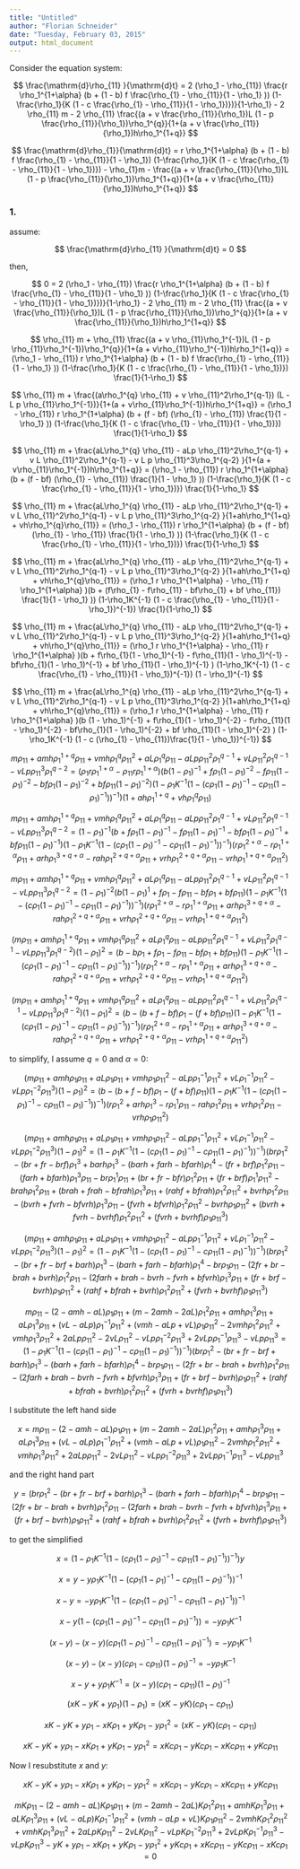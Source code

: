 ```yaml
---
title: "Untitled"
author: "Florian Schneider"
date: "Tuesday, February 03, 2015"
output: html_document
---
```


Consider the equation system:

$$  \frac{\mathrm{d}\rho_{11} }{\mathrm{d}t} = 2 (\rho_1 - \rho_{11}) \frac{r \rho_1^{1+\alpha} (b + (1 - b)  f \frac{\rho_{1} - \rho_{11}}{1 - \rho_1} )) (1-\frac{\rho_1}{K (1 - c \frac{\rho_{1} - \rho_{11}}{1 - \rho_1})})}{1-\rho_1} - 2 \rho_{11} m -  2 \rho_{11} \frac{(a  + v \frac{\rho_{11}}{\rho_1})L (1 - p \frac{\rho_{11}}{\rho_1})\rho_1^{q}}{1+(a  + v \frac{\rho_{11}}{\rho_1})h\rho_1^{1+q}}  $$

$$  \frac{\mathrm{d}\rho_{1}}{\mathrm{d}t} = r \rho_1^{1+\alpha} (b + (1 - b) f  \frac{\rho_{1} - \rho_{11}}{1 - \rho_1}) (1-\frac{\rho_1}{K (1 - c \frac{\rho_{1} - \rho_{11}}{1 - \rho_1})}) - \rho_{1}m -  \frac{(a  + v \frac{\rho_{11}}{\rho_1})L (1 - p \frac{\rho_{11}}{\rho_1})\rho_1^{1+q}}{1+(a  + v \frac{\rho_{11}}{\rho_1})h\rho_1^{1+q}}   $$


### 1.  

assume: 

$$  \frac{\mathrm{d}\rho_{11} }{\mathrm{d}t} = 0 $$

then, 

$$  0 = 2 (\rho_1 - \rho_{11}) \frac{r \rho_1^{1+\alpha} (b + (1 - b)  f \frac{\rho_{1} - \rho_{11}}{1 - \rho_1} )) (1-\frac{\rho_1}{K (1 - c \frac{\rho_{1} - \rho_{11}}{1 - \rho_1})})}{1-\rho_1} - 2 \rho_{11} m -  2 \rho_{11} \frac{(a  + v \frac{\rho_{11}}{\rho_1})L (1 - p \frac{\rho_{11}}{\rho_1})\rho_1^{q}}{1+(a  + v \frac{\rho_{11}}{\rho_1})h\rho_1^{1+q}}  $$

$$  \rho_{11} m +  \rho_{11} \frac{(a  + v \rho_{11}\rho_1^{-1})L (1 - p \rho_{11}\rho_1^{-1})\rho_1^{q}}{1+(a  + v\rho_{11}\rho_1^{-1})h\rho_1^{1+q}} =  (\rho_1 - \rho_{11}) r \rho_1^{1+\alpha} (b + (1 - b)  f \frac{\rho_{1} - \rho_{11}}{1 - \rho_1} )) (1-\frac{\rho_1}{K (1 - c \frac{\rho_{1} - \rho_{11}}{1 - \rho_1})}) \frac{1}{1-\rho_1}   $$



$$  \rho_{11} m +  \frac{(a\rho_1^{q} \rho_{11}  + v \rho_{11}^2\rho_1^{q-1}) (L - L p \rho_{11}\rho_1^{-1})}{1+(a  + v\rho_{11}\rho_1^{-1})h\rho_1^{1+q}} =  (\rho_1 - \rho_{11}) r \rho_1^{1+\alpha} (b + (f - bf) (\rho_{1} - \rho_{11}) \frac{1}{1 - \rho_1} )) (1-\frac{\rho_1}{K (1 - c \frac{\rho_{1} - \rho_{11}}{1 - \rho_1})}) \frac{1}{1-\rho_1}   $$


$$  \rho_{11} m +  \frac{aL\rho_1^{q} \rho_{11} - aLp \rho_{11}^2\rho_1^{q-1} + v L  \rho_{11}^2\rho_1^{q-1} - v L p \rho_{11}^3\rho_1^{q-2}  }{1+(a  + v\rho_{11}\rho_1^{-1})h\rho_1^{1+q}} =  (\rho_1 - \rho_{11}) r \rho_1^{1+\alpha} (b + (f - bf) (\rho_{1} - \rho_{11}) \frac{1}{1 - \rho_1} )) (1-\frac{\rho_1}{K (1 - c \frac{\rho_{1} - \rho_{11}}{1 - \rho_1})}) \frac{1}{1-\rho_1}   $$

$$  \rho_{11} m +  \frac{aL\rho_1^{q} \rho_{11} - aLp \rho_{11}^2\rho_1^{q-1} + v L  \rho_{11}^2\rho_1^{q-1} - v L p \rho_{11}^3\rho_1^{q-2}  }{1+ah\rho_1^{1+q}  + vh\rho_1^{q}\rho_{11}} =  (\rho_1 - \rho_{11}) r \rho_1^{1+\alpha} (b + (f - bf) (\rho_{1} - \rho_{11}) \frac{1}{1 - \rho_1} )) (1-\frac{\rho_1}{K (1 - c \frac{\rho_{1} - \rho_{11}}{1 - \rho_1})}) \frac{1}{1-\rho_1}   $$


$$  \rho_{11} m +  \frac{aL\rho_1^{q} \rho_{11} - aLp \rho_{11}^2\rho_1^{q-1} + v L  \rho_{11}^2\rho_1^{q-1} - v L p \rho_{11}^3\rho_1^{q-2}  }{1+ah\rho_1^{1+q}  + vh\rho_1^{q}\rho_{11}} =  (\rho_1 r \rho_1^{1+\alpha}  - \rho_{11} r \rho_1^{1+\alpha} )(b + (f\rho_{1} - f\rho_{11} - bf\rho_{1} + bf \rho_{11}) \frac{1}{1 - \rho_1} )) (1-\rho_1K^{-1} (1 - c \frac{\rho_{1} - \rho_{11}}{1 - \rho_1})^{-1}) \frac{1}{1-\rho_1}   $$



$$  \rho_{11} m +  \frac{aL\rho_1^{q} \rho_{11} - aLp \rho_{11}^2\rho_1^{q-1} + v L  \rho_{11}^2\rho_1^{q-1} - v L p \rho_{11}^3\rho_1^{q-2}  }{1+ah\rho_1^{1+q}  + vh\rho_1^{q}\rho_{11}} =  (\rho_1 r \rho_1^{1+\alpha}  - \rho_{11} r \rho_1^{1+\alpha} )(b + f\rho_{1}(1 - \rho_1)^{-1} - f\rho_{11}(1 - \rho_1)^{-1} - bf\rho_{1}(1 - \rho_1)^{-1} + bf \rho_{11}(1 - \rho_1)^{-1}  ) (1-\rho_1K^{-1} (1 - c \frac{\rho_{1} - \rho_{11}}{1 - \rho_1})^{-1}) (1 - \rho_1)^{-1}    $$




$$  \rho_{11} m +  \frac{aL\rho_1^{q} \rho_{11} - aLp \rho_{11}^2\rho_1^{q-1} + v L  \rho_{11}^2\rho_1^{q-1} - v L p \rho_{11}^3\rho_1^{q-2}  }{1+ah\rho_1^{1+q}  + vh\rho_1^{q}\rho_{11}} =  (\rho_1 r \rho_1^{1+\alpha}  - \rho_{11} r \rho_1^{1+\alpha} )(b  (1 - \rho_1)^{-1}  + f\rho_{1}(1 - \rho_1)^{-2} - f\rho_{11}(1 - \rho_1)^{-2} - bf\rho_{1}(1 - \rho_1)^{-2} + bf \rho_{11}(1 - \rho_1)^{-2}  ) (1-\rho_1K^{-1} (1 - c (\rho_{1} - \rho_{11})\frac{1}{1 - \rho_1})^{-1})  $$





$$   m\rho_{11} + amh\rho_1^{1+q}\rho_{11} + vmh\rho_1^{q}\rho_{11}^2  + aL\rho_1^{q} \rho_{11} - aLp \rho_{11}^2\rho_1^{q-1} + v L  \rho_{11}^2\rho_1^{q-1} - v L p \rho_{11}^3\rho_1^{q-2}  =  (\rho_1 r \rho_1^{1+\alpha}  - \rho_{11} r \rho_1^{1+\alpha} )(b  (1 - \rho_1)^{-1}  + f\rho_{1}(1 - \rho_1)^{-2} - f\rho_{11}(1 - \rho_1)^{-2} - bf\rho_{1}(1 - \rho_1)^{-2} + bf \rho_{11}(1 - \rho_1)^{-2}  ) (1-\rho_1K^{-1} (1 - (c \rho_{1}(1 - \rho_1)^{-1} - c \rho_{11}(1 - \rho_1)^{-1})  )^{-1}) (1+ah\rho_1^{1+q}  + vh\rho_1^{q}\rho_{11}) $$




$$ m\rho_{11} + amh\rho_1^{1+q}\rho_{11} + vmh\rho_1^{q}\rho_{11}^2  + aL\rho_1^{q} \rho_{11} - aLp \rho_{11}^2\rho_1^{q-1} + v L  \rho_{11}^2\rho_1^{q-1} - v L p \rho_{11}^3\rho_1^{q-2}  = (1 - \rho_1)^{-1}(b    + f\rho_{1}(1 - \rho_1)^{-1} - f\rho_{11}(1 - \rho_1)^{-1} - bf\rho_{1}(1 - \rho_1)^{-1} + bf \rho_{11}(1 - \rho_1)^{-1}  ) (1-\rho_1K^{-1} (1 - (c \rho_{1}(1 - \rho_1)^{-1} - c \rho_{11}(1 - \rho_1)^{-1})  )^{-1}) (r \rho_1^{2+\alpha}  - r \rho_1^{1+\alpha} \rho_{11} +  arh\rho_1^{3+q+\alpha} - rah\rho_1^{2+q+\alpha}\rho_{11}  + vrh\rho_1^{2+q+\alpha}\rho_{11} - vrh\rho_1^{1+q+\alpha}\rho_{11}^2   )  $$




$$ m\rho_{11} + amh\rho_1^{1+q}\rho_{11} + vmh\rho_1^{q}\rho_{11}^2  + aL\rho_1^{q} \rho_{11} - aLp \rho_{11}^2\rho_1^{q-1} + v L  \rho_{11}^2\rho_1^{q-1} - v L p \rho_{11}^3\rho_1^{q-2}  = (1 - \rho_1)^{-2}(b (1 - \rho_1)^{1}   + f\rho_{1} - f\rho_{11} - bf\rho_{1} + bf \rho_{11} ) (1-\rho_1K^{-1} (1 - (c \rho_{1}(1 - \rho_1)^{-1} - c \rho_{11}(1 - \rho_1)^{-1})  )^{-1}) (r \rho_1^{2+\alpha}  - r \rho_1^{1+\alpha} \rho_{11} +  arh\rho_1^{3+q+\alpha} - rah\rho_1^{2+q+\alpha}\rho_{11}  + vrh\rho_1^{2+q+\alpha}\rho_{11} - vrh\rho_1^{1+q+\alpha}\rho_{11}^2   )  $$


$$ ( m\rho_{11} + amh\rho_1^{1+q}\rho_{11} + vmh\rho_1^{q}\rho_{11}^2  + aL\rho_1^{q} \rho_{11} - aLp \rho_{11}^2\rho_1^{q-1} + v L  \rho_{11}^2\rho_1^{q-1} - v L p \rho_{11}^3\rho_1^{q-2} )(1 - \rho_1)^{2} = (b - b\rho_1 + f\rho_{1} - f\rho_{11} - bf\rho_{1} + bf \rho_{11} ) (1-\rho_1K^{-1} (1 - (c \rho_{1}(1 - \rho_1)^{-1} - c \rho_{11}(1 - \rho_1)^{-1})  )^{-1}) (r \rho_1^{2+\alpha}  - r \rho_1^{1+\alpha} \rho_{11} +  arh\rho_1^{3+q+\alpha} - rah\rho_1^{2+q+\alpha}\rho_{11}  + vrh\rho_1^{2+q+\alpha}\rho_{11} - vrh\rho_1^{1+q+\alpha}\rho_{11}^2   ) $$


$$ ( m\rho_{11} + amh\rho_1^{1+q}\rho_{11} + vmh\rho_1^{q}\rho_{11}^2  + aL\rho_1^{q} \rho_{11} - aLp \rho_{11}^2\rho_1^{q-1} + v L  \rho_{11}^2\rho_1^{q-1} - v L p \rho_{11}^3\rho_1^{q-2} )(1 - \rho_1)^{2} = (b - (b+f-bf) \rho_1 - (f +bf)\rho_{11} ) (1 -\rho_1K^{-1} (1 - (c \rho_{1}(1 - \rho_1)^{-1} - c \rho_{11}(1 - \rho_1)^{-1})  )^{-1}) (r \rho_1^{2+\alpha}  - r \rho_1^{1+\alpha}\rho_{11} + arh\rho_1^{3+q+\alpha} - rah\rho_1^{2+q+\alpha}\rho_{11}  + vrh\rho_1^{2+q+\alpha}\rho_{11} - vrh\rho_1^{1+q+\alpha}\rho_{11}^2   ) $$

to simplify, I assume $q = 0$ and $\alpha = 0$:


$$ ( m\rho_{11} + amh\rho_1\rho_{11} + aL\rho_1\rho_{11} + vmh\rho_1\rho_{11}^2   - aLp \rho_1^{-1}\rho_{11}^2 + v L\rho_1^{-1}  \rho_{11}^2 - v L p \rho_1^{-2}\rho_{11}^3 )(1 - \rho_1)^{2} = (b - (b+f-bf) \rho_1 - (f +bf)\rho_{11} ) (1 -\rho_1K^{-1} (1 - (c \rho_{1}(1 - \rho_1)^{-1} - c \rho_{11}(1 - \rho_1)^{-1})  )^{-1}) (  r \rho_1^{2} + arh\rho_1^{3} - r \rho_1^{1}\rho_{11}  - rah\rho_1^{2}\rho_{11}  + vrh\rho_1^{2}\rho_{11} - vrh\rho_1\rho_{11}^2   ) $$


$$ ( m\rho_{11} + amh\rho_1\rho_{11} + aL\rho_1\rho_{11} + vmh\rho_1\rho_{11}^2   - aLp \rho_1^{-1}\rho_{11}^2 + v L\rho_1^{-1}  \rho_{11}^2 - v L p \rho_1^{-2}\rho_{11}^3 )(1 - \rho_1)^{2} =  (1 -\rho_1K^{-1} (1 - (c \rho_{1}(1 - \rho_1)^{-1} - c \rho_{11}(1 - \rho_1)^{-1})  )^{-1}) ( br \rho_1^{2} - (br+fr-brf) \rho_1^{3} + barh\rho_1^{3}- (barh+farh-bfarh) \rho_1^{4} - (fr +brf) \rho_1^{2}\rho_{11} - (farh +bfarh)\rho_1^{3}\rho_{11}  - br \rho_1^{1}\rho_{11} + (br+fr-bfr) \rho_1^{2}\rho_{11} + (fr +brf) \rho_1^{1}\rho_{11}^2  - brah\rho_1^{2}\rho_{11} + (brah+frah-bfrah) \rho_1^{3}\rho_{11} + (rahf +bfrah)\rho_1^{2}\rho_{11}^2 + bvrh\rho_1^{2}\rho_{11} - (bvrh+fvrh-bfvrh) \rho_1^{3}\rho_{11} - (fvrh +bfvrh)\rho_1^{2}\rho_{11}^2  - bvrh\rho_1\rho_{11}^2 + (bvrh+fvrh-bvrhf) \rho_1^2\rho_{11}^2 + (fvrh +bvrhf)\rho_1\rho_{11}^3 ) $$




$$ ( m\rho_{11} + amh\rho_1\rho_{11} + aL\rho_1\rho_{11} + vmh\rho_1\rho_{11}^2   - aLp \rho_1^{-1}\rho_{11}^2 + v L\rho_1^{-1}  \rho_{11}^2 - v L p \rho_1^{-2}\rho_{11}^3 )(1 - \rho_1)^{2} =  (1 -\rho_1K^{-1} (1 - (c \rho_{1}(1 - \rho_1)^{-1} - c \rho_{11}(1 - \rho_1)^{-1})  )^{-1}) ( br \rho_1^{2} - (br+fr-brf+ barh) \rho_1^{3} - (barh+farh-bfarh) \rho_1^{4} - br \rho_1\rho_{11}- (2fr+br-brah+ bvrh) \rho_1^{2}\rho_{11} - (2farh + brah-bvrh-fvrh+bfvrh)\rho_1^{3}\rho_{11}+ (fr +brf- bvrh) \rho_1\rho_{11}^2  + (rahf +bfrah+ bvrh)\rho_1^{2}\rho_{11}^2 + (fvrh +bvrhf)\rho_1\rho_{11}^3 ) $$


$$  m\rho_{11} - (2-amh-aL)\rho_1\rho_{11} + (m- 2amh- 2aL)\rho_1^{2}\rho_{11}+ amh\rho_1^{3}\rho_{11} + aL\rho_1^{3}\rho_{11}+ (vL- aLp) \rho_1^{-1}\rho_{11}^2 + (vmh- aLp+ vL)\rho_1\rho_{11}^2- 2vmh\rho_1^2\rho_{11}^2 + vmh\rho_1^{3}\rho_{11}^2+ 2aLp\rho_{11}^2 - 2vL\rho_{11}^2 - vLp\rho_1^{-2}\rho_{11}^3 + 2vLp\rho_1^{-1}\rho_{11}^3 - vLp  \rho_{11}^3 =  (1 -\rho_1K^{-1} (1 - (c \rho_{1}(1 - \rho_1)^{-1} - c \rho_{11}(1 - \rho_1)^{-1})  )^{-1}) ( br \rho_1^{2} - (br+fr-brf+ barh) \rho_1^{3} - (barh+farh-bfarh) \rho_1^{4} - br \rho_1\rho_{11}- (2fr+br-brah+ bvrh) \rho_1^{2}\rho_{11} - (2farh + brah-bvrh-fvrh+bfvrh)\rho_1^{3}\rho_{11}+ (fr +brf- bvrh) \rho_1\rho_{11}^2  + (rahf +bfrah+ bvrh)\rho_1^{2}\rho_{11}^2 + (fvrh +bvrhf)\rho_1\rho_{11}^3 ) $$


I substitute the left hand side 

$$ x =  m\rho_{11} - (2-amh-aL)\rho_1\rho_{11} + (m- 2amh- 2aL)\rho_1^{2}\rho_{11}+ amh\rho_1^{3}\rho_{11} + aL\rho_1^{3}\rho_{11}+ (vL- aLp) \rho_1^{-1}\rho_{11}^2 + (vmh- aLp+ vL)\rho_1\rho_{11}^2- 2vmh\rho_1^2\rho_{11}^2 + vmh\rho_1^{3}\rho_{11}^2+ 2aLp\rho_{11}^2 - 2vL\rho_{11}^2 - vLp\rho_1^{-2}\rho_{11}^3 + 2vLp\rho_1^{-1}\rho_{11}^3 - vLp  \rho_{11}^3$$


and the right hand part 

$$ y =  ( br \rho_1^{2} - (br+fr-brf+ barh) \rho_1^{3} - (barh+farh-bfarh) \rho_1^{4} - br \rho_1\rho_{11}- (2fr+br-brah+ bvrh) \rho_1^{2}\rho_{11} - (2farh + brah-bvrh-fvrh+bfvrh)\rho_1^{3}\rho_{11}+ (fr +brf- bvrh) \rho_1\rho_{11}^2  + (rahf +bfrah+ bvrh)\rho_1^{2}\rho_{11}^2 + (fvrh +bvrhf)\rho_1\rho_{11}^3 )$$

to get the simplified

$$ x =  (1 -\rho_1K^{-1} (1 - (c \rho_{1}(1 - \rho_1)^{-1} - c \rho_{11}(1 - \rho_1)^{-1})  )^{-1}) y$$


$$ x =  y - y\rho_1K^{-1} (1 - (c \rho_{1}(1 - \rho_1)^{-1} - c \rho_{11}(1 - \rho_1)^{-1})  )^{-1} $$


$$ x - y = - y\rho_1K^{-1} (1 - (c \rho_{1}(1 - \rho_1)^{-1} - c \rho_{11}(1 - \rho_1)^{-1})  )^{-1} $$


$$ x - y (1 - (c \rho_{1}(1 - \rho_1)^{-1} - c \rho_{11}(1 - \rho_1)^{-1})  ) = - y\rho_1K^{-1} $$


$$ (x - y) - (x - y)(c \rho_{1}(1 - \rho_1)^{-1} - c \rho_{11}(1 - \rho_1)^{-1}) = - y\rho_1K^{-1} $$


$$ (x - y) - (x - y)(c \rho_{1} - c \rho_{11})(1 - \rho_1)^{-1} = - y\rho_1K^{-1} $$


$$ x - y + y\rho_1K^{-1} =  (x - y)(c \rho_{1} - c \rho_{11})(1 - \rho_1)^{-1}$$


$$( xK - yK + y\rho_1 )(1 - \rho_1) =  (xK - yK)(c \rho_{1} - c \rho_{11})$$

$$xK - yK + y\rho_1 - xK\rho_1 + yK\rho_1 - y\rho_1^2 =  (xK - yK)(c \rho_{1} - c \rho_{11})$$


$$xK - yK + y\rho_1 - xK\rho_1 + yK\rho_1 - y\rho_1^2 =  xKc\rho_{1} - yKc\rho_{1} -xK c \rho_{11} + yK c \rho_{11}$$


Now I resubstitute $x$ and $y$:

$$xK - yK + y\rho_1 - xK\rho_1 + yK\rho_1 - y\rho_1^2 =  xKc\rho_{1} - yKc\rho_{1} - xKc\rho_{11} + yKc \rho_{11}$$



$$mK \rho_{11} - (2-amh-aL)K \rho_1\rho_{11} + (m- 2amh- 2aL)K \rho_1^{2}\rho_{11}+ amhK \rho_1^{3}\rho_{11} + aLK \rho_1^{3}\rho_{11}+ (vL- aLp)K  \rho_1^{-1}\rho_{11}^2 + (vmh- aLp+ vL)K \rho_1\rho_{11}^2- 2vmhK \rho_1^2\rho_{11}^2 + vmhK \rho_1^{3}\rho_{11}^2+ 2aLpK \rho_{11}^2 - 2vLK \rho_{11}^2 - vLpK \rho_1^{-2}\rho_{11}^3 + 2vLpK \rho_1^{-1}\rho_{11}^3 - vLpK \rho_{11}^3
- yK
+ y\rho_1 
- xK\rho_1 
+ yK\rho_1 
- y\rho_1^2 
+ yKc\rho_{1}
+ xKc\rho_{11}
- yKc\rho_{11}
- xKc\rho_{1}
= 0
$$